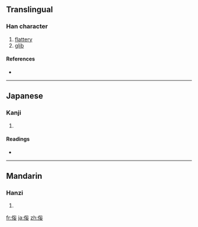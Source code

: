 {{also|佞}}
==Translingual==

===Han character===
{{Han char|rn=9|rad=人|as=06|sn=8|four=|canj=人卜女女 (OYVV)}}

# [[flattery]]
# [[glib]]

====References====
* {{Han ref|kx=0102.291|hdz=10153.011|uh=4FAB|ud=20395}}

----

==Japanese==

===Kanji===
{{ja-kanji|grade=|rs=人06}}

# {{defn|Japanese|sort=人06}}

====Readings====
* {{ja-readings|on=[[ねい]] (nei), [[でい]] (dei)|kun=[[おもねる]] (omoneru), [[よこしま]] (yokoshima)}}

----

==Mandarin==

===Hanzi===
{{cmn-hanzi|pin=[[nìng]] ([[ning4]])|wg=ning<sup>4</sup>}}

# {{defn|Mandarin|sort=人06}}

[[fr:侫]]
[[ja:侫]]
[[zh:侫]]